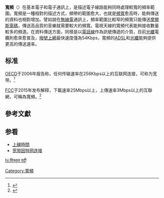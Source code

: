 {{noteTA
|T=zh-hans:宽带; zh-hant:寬頻;
|1=zh-hans:宽带; zh-hant:寬頻;
|G1=IT
|G2=通信
}}
{{不是|頻寬}}
{{Public Infrastructure}}

'''寬頻'''（{{lang-en|Broadband}}）在基本電子和電子通訊上，是描述電子線路能夠同時處理較寬的頻率範圍。寬頻是一種相對的描述方式，頻帶的範圍愈大，也就是[[頻寬|頻寬]]愈高時，能夠傳送的資料也相對增加。譬如說在[[無線電|無線電]]通訊上，頻率範圍比較窄的頻寬只能傳送[[摩爾斯電碼|摩爾斯電碼]]，傳送高品質的音樂就需要較大的頻寬。電視天線的寬頻代表能夠接收數量較多的頻道。在資料傳送方面，同樣是以[[電話線|電話線]]作為訊號傳遞的介質，目前[[光纖|光纖]]電纜則愈來愈普及，[[撥號上網|撥號上網]]最快速度僅為54Kbps，寬頻的[[ADSL|ADSL]]和[[光纖|光纖]]能夠提供更高的傳送速率。

==标准==
[[OECD|OECD]]于2006年报告称，任何传输速率在256Kbps以上的互联网连接，可称为宽带。<ref name="OECD">{{cite web |url=http://www.fcc.gov/cgb/broadband.html |title=2006 OECD Broadband Statistics to December 2006 |publisher=OECD |accessdate=June 6, 2009 |archive-url=https://web.archive.org/web/20090507202240/http://www.fcc.gov/cgb/broadband.html |archive-date=2009-05-07 |dead-url=yes }}</ref>

[[FCC|FCC]]于2015年发布解释，下載速率25Mbps以上，上傳速率3Mbps以上的互聯網，可稱為寬頻。<ref>{{cite web |url=https://www.fcc.gov/reports/2015-broadband-progress-report |title=2015 Broadband Progress Repot |publisher=FCC |accessdate=2015 |archive-date=2015-11-16 |archive-url=https://web.archive.org/web/20151116204339/https://www.fcc.gov/reports/2015-broadband-progress-report |dead-url=no }}</ref>

== 參考文獻 ==
<div class="references-small">
<references />
</div>

==参看==
* [[上線時間|上線時間]]
* [[宽带因特网连接|宽带因特网连接]]

[[Category:寬頻|Category:寬頻]]

[[hi:विस्तृत_पट्टी|hi:विस्तृत पट्टी]]